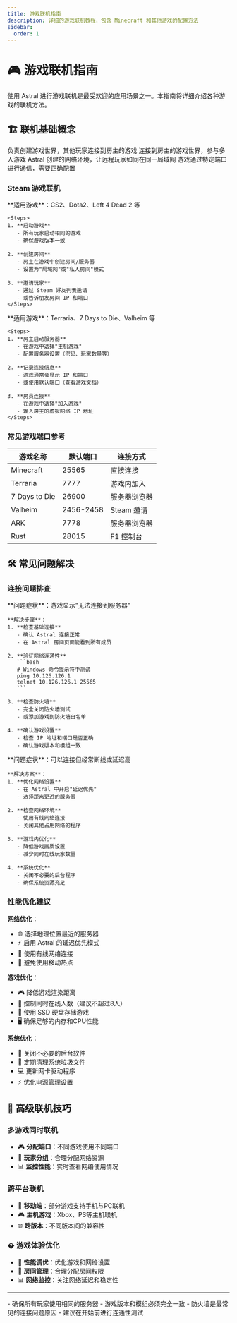 ```yaml
---
title: 游戏联机指南
description: 详细的游戏联机教程，包含 Minecraft 和其他游戏的配置方法
sidebar:
  order: 1
---
```



# 🎮 游戏联机指南

使用 Astral 进行游戏联机是最受欢迎的应用场景之一。本指南将详细介绍各种游戏的联机方法。

## 🏗️ 联机基础概念

<CardGrid>
  <Card title="🏠 房主（服务端）" icon="star">
    负责创建游戏世界，其他玩家连接到房主的游戏
  </Card>
  <Card title="👥 房员（客户端）" icon="puzzle">
    连接到房主的游戏世界，参与多人游戏
  </Card>
  <Card title="🌐 虚拟局域网" icon="rocket">
    Astral 创建的网络环境，让远程玩家如同在同一局域网
  </Card>
  <Card title="📡 端口转发" icon="shield">
    游戏通过特定端口进行通信，需要正确配置
  </Card>
</CardGrid>

### Steam 游戏联机

<Tabs>
  <TabItem label="基于 Steam 的游戏">
    **适用游戏**：CS2、Dota2、Left 4 Dead 2 等

    <Steps>
    1. **启动游戏**
       - 所有玩家启动相同的游戏
       - 确保游戏版本一致

    2. **创建房间**
       - 房主在游戏中创建房间/服务器
       - 设置为"局域网"或"私人房间"模式

    3. **邀请玩家**
       - 通过 Steam 好友列表邀请
       - 或告诉朋友房间 IP 和端口
    </Steps>
  </TabItem>

  <TabItem label="独立游戏服务器">
    **适用游戏**：Terraria、7 Days to Die、Valheim 等

    <Steps>
    1. **房主启动服务器**
       - 在游戏中选择"主机游戏"
       - 配置服务器设置（密码、玩家数量等）

    2. **记录连接信息**
       - 游戏通常会显示 IP 和端口
       - 或使用默认端口（查看游戏文档）

    3. **房员连接**
       - 在游戏中选择"加入游戏"
       - 输入房主的虚拟网络 IP 地址
    </Steps>
  </TabItem>
</Tabs>

### 常见游戏端口参考

| 游戏名称 | 默认端口 | 连接方式 |
|---------|---------|----------|
| Minecraft | 25565 | 直接连接 |
| Terraria | 7777 | 游戏内加入 |
| 7 Days to Die | 26900 | 服务器浏览器 |
| Valheim | 2456-2458 | Steam 邀请 |
| ARK | 7778 | 服务器浏览器 |
| Rust | 28015 | F1 控制台 |

## 🛠️ 常见问题解决

### 连接问题排查

<Tabs>
  <TabItem label="无法连接">
    **问题症状**：游戏显示"无法连接到服务器"

    **解决步骤**：
    1. **检查基础连接**
       - 确认 Astral 连接正常
       - 在 Astral 房间页面能看到所有成员

    2. **验证网络连通性**
       ```bash
       # Windows 命令提示符中测试
       ping 10.126.126.1
       telnet 10.126.126.1 25565
       ```

    3. **检查防火墙**
       - 完全关闭防火墙测试
       - 或添加游戏到防火墙白名单

    4. **确认游戏设置**
       - 检查 IP 地址和端口是否正确
       - 确认游戏版本和模组一致
  </TabItem>

  <TabItem label="连接不稳定">
    **问题症状**：可以连接但经常断线或延迟高

    **解决方案**：
    1. **优化网络设置**
       - 在 Astral 中开启"延迟优先"
       - 选择距离更近的服务器

    2. **检查网络环境**
       - 使用有线网络连接
       - 关闭其他占用网络的程序

    3. **游戏内优化**
       - 降低游戏画质设置
       - 减少同时在线玩家数量

    4. **系统优化**
       - 关闭不必要的后台程序
       - 确保系统资源充足
  </TabItem>
</Tabs>

### 性能优化建议

**网络优化**：
- 🌐 选择地理位置最近的服务器
- ⚡ 启用 Astral 的延迟优先模式
- 🔄 使用有线网络连接
- 📱 避免使用移动热点

**游戏优化**：
- 🎮 降低游戏渲染距离
- 👥 控制同时在线人数（建议不超过8人）
- 💾 使用 SSD 硬盘存储游戏
- 🖥️ 确保足够的内存和CPU性能

**系统优化**：
- 🚫 关闭不必要的后台软件
- 🔄 定期清理系统垃圾文件
- 💻 更新网卡驱动程序
- ⚡ 优化电源管理设置

## 🎯 高级联机技巧

### 多游戏同时联机
- 🎮 **分配端口**：不同游戏使用不同端口
- 👥 **玩家分组**：合理分配网络资源
- 📊 **监控性能**：实时查看网络使用情况

### 跨平台联机
- 📱 **移动端**：部分游戏支持手机与PC联机
- 🎮 **主机游戏**：Xbox、PS等主机联机
- 🌐 **跨版本**：不同版本间的兼容性

### � 游戏体验优化
- 🔧 **性能调优**：优化游戏和网络设置
- 👑 **房间管理**：合理分配房间权限
- 📊 **网络监控**：关注网络延迟和稳定性

---

<Aside type="caution" title="重要提醒">
- 确保所有玩家使用相同的服务器
- 游戏版本和模组必须完全一致
- 防火墙是最常见的连接问题原因
- 建议在开始前进行连通性测试
</Aside>
